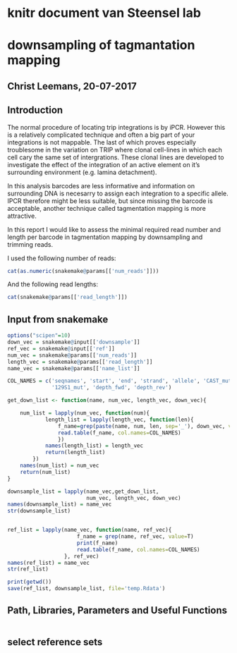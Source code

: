 

# knitr document van Steensel lab

# downsampling of tagmantation mapping
## Christ Leemans, 20-07-2017

## Introduction

The normal procedure of locating trip integrations is by iPCR. However this is a relatively complicated technique and often a big part of your integrations is not mappable. The last of which proves especially troublesome in the variation on TRIP where clonal cell-lines in which each cell cary the same set of intergrations. These clonal lines are developed to investigate the effect of the integration of an active element on it's surrounding environment (e.g. lamina detachment).

In this analysis barcodes are less informative and information on surrounding DNA is necesarry to assign each integration to a specific allele. IPCR therefore might be less suitable, but since missing the barcode is acceptable, another technique called tagmentation mapping is more attractive.

In this report I would like to assess the minimal required read number and length per barcode in tagmentation mapping by downsampling and trimming reads.

I used the following number of reads:
```r
cat(as.numeric(snakemake@params[['num_reads']]))
```
And the following read lengths:
```r
cat(snakemake@params[['read_length']])
```

## Input from snakemake

```r
options("scipen"=10)
down_vec = snakemake@input[['downsample']]
ref_vec = snakemake@input[['ref']]
num_vec = snakemake@params[['num_reads']]
length_vec = snakemake@params[['read_length']]
name_vec = snakemake@params[['name_list']]

COL_NAMES = c('seqnames', 'start', 'end', 'strand', 'allele', 'CAST_mut',
              '129S1_mut', 'depth_fwd', 'depth_rev')

get_down_list <- function(name, num_vec, length_vec, down_vec){

    num_list = lapply(num_vec, function(num){
            length_list = lapply(length_vec, function(len){
                f_name=grep(paste(name, num, len, sep='_'), down_vec, value=T)
                read.table(f_name, col.names=COL_NAMES)
                })
            names(length_list) = length_vec
            return(length_list)
        })
    names(num_list) = num_vec
    return(num_list)
}

downsample_list = lapply(name_vec,get_down_list,
                         num_vec, length_vec, down_vec)
names(downsample_list) = name_vec
str(downsample_list)


ref_list = lapply(name_vec, function(name, ref_vec){
                      f_name = grep(name, ref_vec, value=T)
                      print(f_name)
                      read.table(f_name, col.names=COL_NAMES)
                  }, ref_vec)
names(ref_list) = name_vec
str(ref_list)

print(getwd())
save(ref_list, downsample_list, file='temp.Rdata')
```

## Path, Libraries, Parameters and Useful Functions

```r



```



## select reference sets
```r


```
